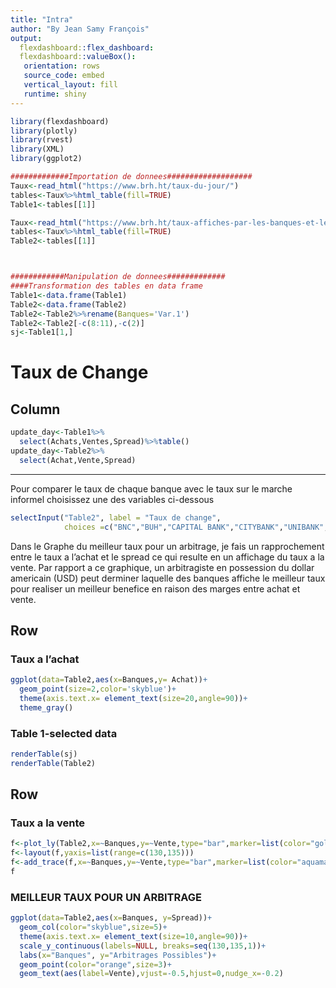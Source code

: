 ```yaml
---
title: "Intra"
author: "By Jean Samy François"
output: 
  flexdashboard::flex_dashboard:
  flexdashboard::valueBox():
   orientation: rows
   source_code: embed
   vertical_layout: fill
   runtime: shiny
---
```


```r
library(flexdashboard)
library(plotly)
library(rvest)
library(XML)
library(ggplot2)
```

```r
#############Importation de donnees###################
Taux<-read_html("https://www.brh.ht/taux-du-jour/")
tables<-Taux%>%html_table(fill=TRUE)
Table1<-tables[[1]]

Taux<-read_html("https://www.brh.ht/taux-affiches-par-les-banques-et-les-agents-de-change-2/")
tables<-Taux%>%html_table(fill=TRUE)
Table2<-tables[[1]]



############Manipulation de donnees#############
####Transformation des tables en data frame 
Table1<-data.frame(Table1)
Table2<-data.frame(Table2)
Table2<-Table2%>%rename(Banques='Var.1')
Table2<-Table2[-c(8:11),-c(2)]
sj<-Table1[1,]
```

 
 
Taux de Change {data-vertical_layout=fill}
=======================================================

Column {.sidebar data-width=250}
----------------------------------------------------------------

```r
update_day<-Table1%>%
  select(Achats,Ventes,Spread)%>%table()
update_day<-Table2%>%
  select(Achat,Vente,Spread)
```
***
Pour comparer le taux de chaque banque avec le taux sur le marche informel choisissez une des variables ci-dessous

```r
selectInput("Table2", label = "Taux de change", 
            choices =c("BNC","BUH","CAPITAL BANK","CITYBANK","UNIBANK","SOGEBANK","SOGEBEL"), selected = "BUH")
```

Dans le Graphe du meilleur taux pour un arbitrage, je fais un rapprochement entre le taux a l'achat  et le spread ce qui resulte en un affichage du taux a la vente.
Par rapport a ce graphique, un arbitragiste en possession du dollar americain (USD) peut derminer laquelle des banques affiche le meilleur taux pour realiser un meilleur benefice en raison des marges entre achat et vente.

Row {data-height=100}
----------------------------------------------------------------


### Taux a l'achat

```r
ggplot(data=Table2,aes(x=Banques,y= Achat))+
  geom_point(size=2,color='skyblue')+
  theme(axis.text.x= element_text(size=20,angle=90))+
  theme_gray()

```

### Table 1-selected data

```r
renderTable(sj)
renderTable(Table2)
```


Row {data-height=100}
---------------------------------------------------------------


### Taux a la vente

```r

f<-plot_ly(Table2,x=~Banques,y=~Vente,type="bar",marker=list(color="gold"))
f<-layout(f,yaxis=list(range=c(130,135)))
f<-add_trace(f,x=~Banques,y=~Vente,type="bar",marker=list(color="aquamarine")) 
f
```


### MEILLEUR TAUX POUR UN ARBITRAGE

```r
ggplot(data=Table2,aes(x=Banques, y=Spread))+
  geom_col(color="skyblue",size=5)+
  theme(axis.text.x= element_text(size=10,angle=90))+
  scale_y_continuous(labels=NULL, breaks=seq(130,135,1))+
  labs(x="Banques", y="Arbitrages Possibles")+
  geom_point(color="orange",size=3)+
  geom_text(aes(label=Vente),vjust=-0.5,hjust=0,nudge_x=-0.2)
```


